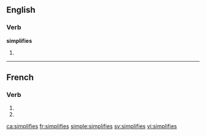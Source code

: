 {{also|simplifiés}}
==English==

===Verb===
'''simplifies'''

# {{third-person singular of|[[simplify]]}}

----

==French==

===Verb===
{{fr-verb-form}}

# {{form of|[[second-person|Second-person]] [[singular]] [[present indicative]]|[[simplifier]]|lang=French}}
# {{form of|Second-person singular [[present subjunctive]]|simplifier|lang=French}}

[[ca:simplifies]]
[[fr:simplifies]]
[[simple:simplifies]]
[[sv:simplifies]]
[[vi:simplifies]]